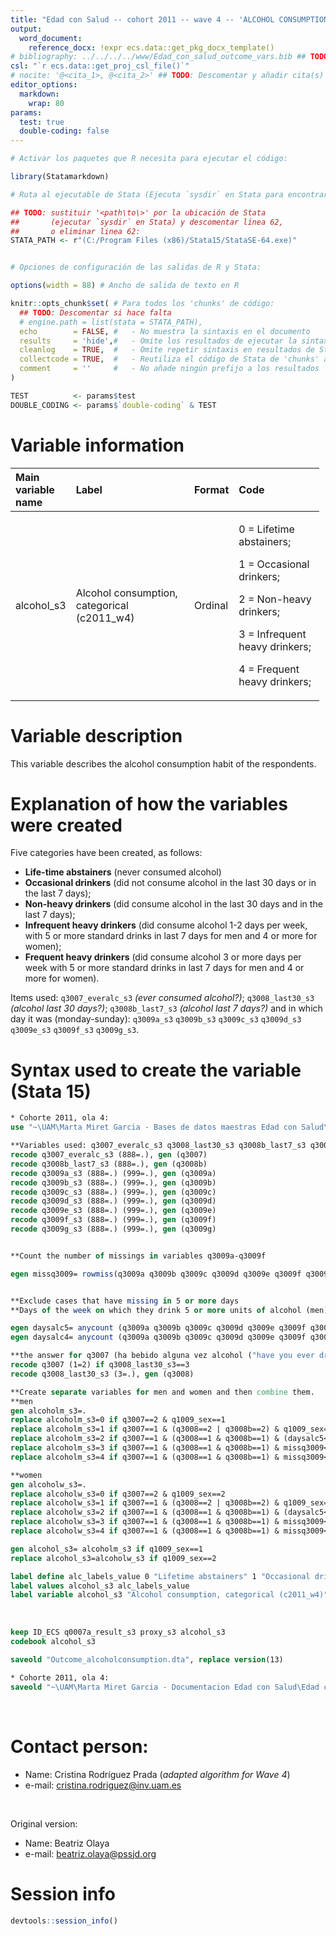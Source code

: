 ```yaml
---
title: "Edad con Salud -- cohort 2011 -- wave 4 -- 'ALCOHOL CONSUMPTION'" 
output:
  word_document:
    reference_docx: !expr ecs.data::get_pkg_docx_template()
# bibliography: ../../../../www/Edad_con_salud_outcome_vars.bib ## TODO: Descomentar esta línea SI se utiliza el gestor bibliográfico, en otro caso BORRAR esta línea
csl: "`r ecs.data::get_proj_csl_file()`"
# nocite: '@<cita_1>, @<cita_2>' ## TODO: Descomentar y añadir cita(s) o borrar campo
editor_options: 
  markdown:
    wrap: 80
params:
  test: true
  double-coding: false
---
```


```r
# Activar los paquetes que R necesita para ejecutar el código:

library(Statamarkdown)

# Ruta al ejecutable de Stata (Ejecuta `sysdir` en Stata para encontrar la ruta)

## TODO: sustituir '<path\to\>' por la ubicación de Stata
##       (ejecutar `sysdir` en Stata) y descomentar línea 62,
##       o eliminar linea 62:
STATA_PATH <- r"(C:/Program Files (x86)/Stata15/StataSE-64.exe)"


# Opciones de configuración de las salidas de R y Stata:

options(width = 88) # Ancho de salida de texto en R

knitr::opts_chunk$set( # Para todos los 'chunks' de código:
  ## TODO: Descomentar si hace falta
  # engine.path = list(stata = STATA_PATH),
  echo        = FALSE, #   - No muestra la sintaxis en el documento
  results     = 'hide',#   - Omite los resultados de ejecutar la sintaxis
  cleanlog    = TRUE,  #   - Omite repetir sintaxis en resultados de Stata
  collectcode = TRUE,  #   - Reutiliza el código de Stata de 'chunks' anteriores
  comment     = ''     #   - No añade ningún prefijo a los resultados
)

TEST          <- params$test
DOUBLE_CODING <- params$`double-coding` & TEST
```

# Variable information

+--------------------+---------------------------------------------+-------------+--------------------------------+
| Main variable name | Label                                       | Format      | Code                           |
+:===================+:============================================+:============+:===============================+
| alcohol_s3         | Alcohol consumption, categorical (c2011_w4) | Ordinal     | 0 = Lifetime abstainers;       |
|                    |                                             |             |                                |
|                    |                                             |             | 1 = Occasional drinkers;       |
|                    |                                             |             |                                |
|                    |                                             |             | 2 = Non-heavy drinkers;        |
|                    |                                             |             |                                |
|                    |                                             |             | 3 = Infrequent heavy drinkers; |
|                    |                                             |             |                                |
|                    |                                             |             | 4 = Frequent heavy drinkers;   |
+--------------------+---------------------------------------------+-------------+--------------------------------+

# Variable description

This variable describes the alcohol consumption habit of the respondents.

# Explanation of how the variables were created

Five categories have been created, as follows:

-   **Life-time abstainers** (never consumed alcohol) 
- **Occasional drinkers** (did not consume alcohol in the last 30 days or in the
last 7 days);
-   **Non-heavy drinkers** (did consume alcohol in the last 30 days and in 
the last 7 days);
-   **Infrequent heavy drinkers** (did consume alcohol 1-2 days per week, with 
5 or more standard drinks in last 7 days for men and 4 or more for women);
-   **Frequent heavy drinkers** (did consume alcohol 3 or more days per week 
with 5 or more standard drinks in last 7 days for men and 4 or more for women).

Items used: `q3007_everalc_s3` _(ever consumed alcohol?)_; `q3008_last30_s3` 
_(alcohol last 30 days?)_; `q3008b_last7_s3` _(alcohol last 7 days?)_ and in which
day it was (monday-sunday): `q3009a_s3` `q3009b_s3` `q3009c_s3` `q3009d_s3` 
`q3009e_s3` `q3009f_s3` `q3009g_s3`.


# Syntax used to create the variable (Stata 15)

```stata
* Cohorte 2011, ola 4:
use "~\UAM\Marta Miret Garcia - Bases de datos maestras Edad con Salud\Ola_4\Cohorte 2011\rawdata_c2011w4.dta"
```

```stata
**Variables used: q3007_everalc_s3 q3008_last30_s3 q3008b_last7_s3 q3009a_s3 q3009b_s3 q3009c_s3 q3009d_s3 q3009e_s3 q3009f_s3 q3009g_s3**
recode q3007_everalc_s3 (888=.), gen (q3007)
recode q3008b_last7_s3 (888=.), gen (q3008b)
recode q3009a_s3 (888=.) (999=.), gen (q3009a)
recode q3009b_s3 (888=.) (999=.), gen (q3009b)
recode q3009c_s3 (888=.) (999=.), gen (q3009c)
recode q3009d_s3 (888=.) (999=.), gen (q3009d)
recode q3009e_s3 (888=.) (999=.), gen (q3009e)
recode q3009f_s3 (888=.) (999=.), gen (q3009f)
recode q3009g_s3 (888=.) (999=.), gen (q3009g)


**Count the number of missings in variables q3009a-q3009f

egen missq3009= rowmiss(q3009a q3009b q3009c q3009d q3009e q3009f q3009g)


**Exclude cases that have missing in 5 or more days
**Days of the week on which they drink 5 or more units of alcohol (men) and 4 or more units of alcohol (women)

egen daysalc5= anycount (q3009a q3009b q3009c q3009d q3009e q3009f q3009g), v(5/40)
egen daysalc4= anycount (q3009a q3009b q3009c q3009d q3009e q3009f q3009g), v(4/40)

**the answer for q3007 (ha bebido alguna vez alcohol ("have you ever drunk alcohol")) it will be "no" if in q3008 they answer that they have "never drank" (“nunca han bebido”)
recode q3007 (1=2) if q3008_last30_s3==3
recode q3008_last30_s3 (3=.), gen (q3008)

**Create separate variables for men and women and then combine them.
**men
gen alcoholm_s3=. 
replace alcoholm_s3=0 if q3007==2 & q1009_sex==1
replace alcoholm_s3=1 if q3007==1 & (q3008==2 | q3008b==2) & q1009_sex==1
replace alcoholm_s3=2 if q3007==1 & (q3008==1 & q3008b==1) & (daysalc5<1) & q1009_sex==1
replace alcoholm_s3=3 if q3007==1 & (q3008==1 & q3008b==1) & missq3009<5 & (daysalc5>0 & daysalc5<3)  & q1009_sex==1
replace alcoholm_s3=4 if q3007==1 & (q3008==1 & q3008b==1) & missq3009<5 & (daysalc5>2) & q1009_sex==1

**women
gen alcoholw_s3=. 
replace alcoholw_s3=0 if q3007==2 & q1009_sex==2
replace alcoholw_s3=1 if q3007==1 & (q3008==2 | q3008b==2) & q1009_sex==2
replace alcoholw_s3=2 if q3007==1 & (q3008==1 & q3008b==1) & (daysalc5<1) & q1009_sex==2
replace alcoholw_s3=3 if q3007==1 & (q3008==1 & q3008b==1) & missq3009<5 & (daysalc4>0 & daysalc4<3)  & q1009_sex==2
replace alcoholw_s3=4 if q3007==1 & (q3008==1 & q3008b==1) & missq3009<5 & (daysalc4>2) & q1009_sex==2

gen alcohol_s3= alcoholm_s3 if q1009_sex==1
replace alcohol_s3=alcoholw_s3 if q1009_sex==2

label define alc_labels_value 0 "Lifetime abstainers" 1 "Occasional drinkers" 2 "Non-heavy drinkers" 3 "Infrequent heavy drinkers" 4 "Frequent heavy drinkers"
label values alcohol_s3 alc_labels_value
label variable alcohol_s3 "Alcohol consumption, categorical (c2011_w4)"
```

<br> 

```stata
keep ID_ECS q0007a_result_s3 proxy_s3 alcohol_s3
codebook alcohol_s3
```

```stata
saveold "Outcome_alcoholconsumption.dta", replace version(13)
```

```stata
* Cohorte 2011, ola 4:
saveold "~\UAM\Marta Miret Garcia - Documentacion Edad con Salud\Edad con salud - Ola 4\Outcomes\Cohorte 2011\Outcome datasets\Outcome_<variable>_<qualifier>.dta", replace version(13)
```

<br>

# Contact person:

-   Name: Cristina Rodríguez Prada (_adapted algorithm for Wave 4_)
-   e-mail: [cristina.rodriguez@inv.uam.es](mailto:cristina.rodriguez@inv.uam.es){.email}

<br>


Original version:

-   Name: Beatriz Olaya
-   e-mail: [beatriz.olaya@pssjd.org](mailto:beatriz.olaya@pssjd.org){.email}


\newpage

# Session info

```r
devtools::session_info()
```
